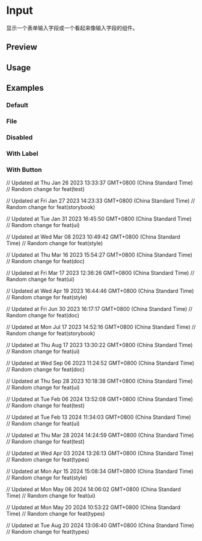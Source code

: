 

<Meta of={InputStories} />

# Input

显示一个表单输入字段或一个看起来像输入字段的组件。

## Preview

<Canvas of={InputStories.Default} />

<Controls />

## Usage



<Source code={importCode} language='ts' dark />
<Source code={usageCode} language='tsx' dark />

## Examples

### Default

<Canvas of={InputStories.Default} />

### File

<Canvas of={InputStories.File} />

### Disabled

<Canvas of={InputStories.Disabled} />

### With Label

<Canvas of={InputStories.WithLabel} />

### With Button

<Canvas of={InputStories.WithButton} />

// Updated at Thu Jan 26 2023 13:33:37 GMT+0800 (China Standard Time)
// Random change for feat(test)

// Updated at Fri Jan 27 2023 14:23:33 GMT+0800 (China Standard Time)
// Random change for feat(storybook)

// Updated at Tue Jan 31 2023 16:45:50 GMT+0800 (China Standard Time)
// Random change for feat(ui)

// Updated at Wed Mar 08 2023 10:49:42 GMT+0800 (China Standard Time)
// Random change for feat(style)

// Updated at Thu Mar 16 2023 15:54:27 GMT+0800 (China Standard Time)
// Random change for feat(doc)

// Updated at Fri Mar 17 2023 12:36:26 GMT+0800 (China Standard Time)
// Random change for feat(ui)

// Updated at Wed Apr 19 2023 16:44:46 GMT+0800 (China Standard Time)
// Random change for feat(style)

// Updated at Fri Jun 30 2023 16:17:17 GMT+0800 (China Standard Time)
// Random change for feat(doc)

// Updated at Mon Jul 17 2023 14:52:16 GMT+0800 (China Standard Time)
// Random change for feat(storybook)

// Updated at Thu Aug 17 2023 13:30:22 GMT+0800 (China Standard Time)
// Random change for feat(ui)

// Updated at Wed Sep 06 2023 11:24:52 GMT+0800 (China Standard Time)
// Random change for feat(doc)

// Updated at Thu Sep 28 2023 10:18:38 GMT+0800 (China Standard Time)
// Random change for feat(ui)

// Updated at Tue Feb 06 2024 13:52:08 GMT+0800 (China Standard Time)
// Random change for feat(test)

// Updated at Tue Feb 13 2024 11:34:03 GMT+0800 (China Standard Time)
// Random change for feat(ui)

// Updated at Thu Mar 28 2024 14:24:59 GMT+0800 (China Standard Time)
// Random change for feat(test)

// Updated at Wed Apr 03 2024 13:26:13 GMT+0800 (China Standard Time)
// Random change for feat(types)

// Updated at Mon Apr 15 2024 15:08:34 GMT+0800 (China Standard Time)
// Random change for feat(style)

// Updated at Mon May 06 2024 14:06:02 GMT+0800 (China Standard Time)
// Random change for feat(ui)

// Updated at Mon May 20 2024 10:53:22 GMT+0800 (China Standard Time)
// Random change for feat(types)

// Updated at Tue Aug 20 2024 13:06:40 GMT+0800 (China Standard Time)
// Random change for feat(types)
